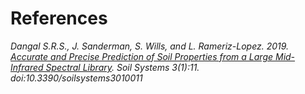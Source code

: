 # References {-}

*Dangal S.R.S., J. Sanderman, S. Wills, and L. Rameriz-Lopez. 2019. [Accurate and Precise Prediction of Soil Properties from a Large Mid-Infrared Spectral Library](https://www.mdpi.com/2571-8789/3/1/11). Soil Systems 3(1):11. doi:10.3390/soilsystems3010011*
